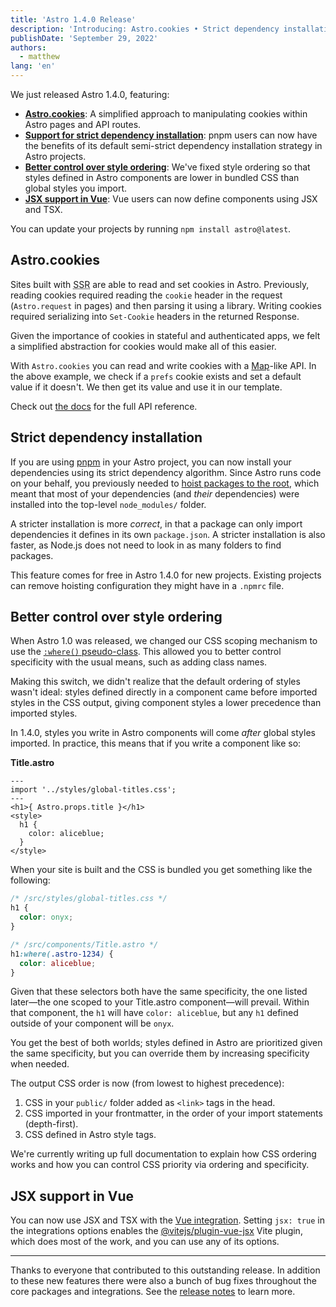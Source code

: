 ```yaml
---
title: 'Astro 1.4.0 Release'
description: 'Introducing: Astro.cookies • Strict dependency installation • Better control over style ordering • JSX in Vue components'
publishDate: 'September 29, 2022'
authors:
  - matthew
lang: 'en'
---
```




We just released Astro 1.4.0, featuring:

* __[Astro.cookies](#astro-cookies)__: A simplified approach to manipulating cookies within Astro pages and API routes.
* __[Support for strict dependency installation](#strict-dependency-installation)__: pnpm users can now have the benefits of its default semi-strict dependency installation strategy in Astro projects.
* __[Better control over style ordering](#style-ordering)__: We've fixed style ordering so that styles defined in Astro components are lower in bundled CSS than global styles you import.
* __[JSX support in Vue](#jsx-support-in-vue)__: Vue users can now define components using JSX and TSX.

You can update your projects by running `npm install astro@latest`.

## Astro.cookies

<BlogContentImage src={cookies} alt="Code example that shows off using Astro.cookies" />

Sites built with <abbr title="Server-side rendering">SSR</abbr> are able to read and set cookies in Astro. Previously, reading cookies required reading the `cookie` header in the request (`Astro.request` in pages) and then parsing it using a library. Writing cookies required serializing into `Set-Cookie` headers in the returned Response.

Given the importance of cookies in stateful and authenticated apps, we felt a simplified abstraction for cookies would make all of this easier.

With `Astro.cookies` you can read and write cookies with a [Map](https://developer.mozilla.org/en-US/docs/Web/JavaScript/Reference/Global_Objects/Map)-like API. In the above example, we check if a `prefs` cookie exists and set a default value if it doesn't. We then get its value and use it in our template.

Check out [the docs](https://docs.astro.build/en/reference/api-reference/#astrocookies) for the full API reference.

## Strict dependency installation

If you are using [pnpm](https://pnpm.io/) in your Astro project, you can now install your dependencies using its strict dependency algorithm. Since Astro runs code on your behalf, you previously needed to [hoist packages to the root](https://pnpm.io/blog/2020/10/17/node-modules-configuration-options-with-pnpm#the-worst-case---hoisting-to-the-root), which meant that most of your dependencies (and *their* dependencies) were installed into the top-level `node_modules/` folder.

A stricter installation is more *correct*, in that a package can only import dependencies it defines in its own `package.json`. A stricter installation is also faster, as Node.js does not need to look in as many folders to find packages.

This feature comes for free in Astro 1.4.0 for new projects. Existing projects can remove hoisting configuration they might have in a `.npmrc` file.

## Better control over style ordering

When Astro 1.0 was released, we changed our CSS scoping mechanism to use the [`:where()` pseudo-class](https://developer.mozilla.org/en-US/docs/Web/CSS/:where). This allowed you to better control specificity with the usual means, such as adding class names.

Making this switch, we didn't realize that the default ordering of styles wasn't ideal: styles defined directly in a component came before imported styles in the CSS output, giving component styles a lower precedence than imported styles.

In 1.4.0, styles you write in Astro components will come *after* global styles imported. In practice, this means that if you write a component like so:

__Title.astro__

```astro
---
import '../styles/global-titles.css';
---
<h1>{ Astro.props.title }</h1>
<style>
  h1 {
    color: aliceblue;
  }
</style>
```

When your site is built and the CSS is bundled you get something like the following:

```css
/* /src/styles/global-titles.css */
h1 {
  color: onyx;
}

/* /src/components/Title.astro */
h1:where(.astro-1234) {
  color: aliceblue;
}
```

Given that these selectors both have the same specificity, the one listed later—the one scoped to your Title.astro component—will prevail. Within that component, the `h1` will have `color: aliceblue`, but any `h1` defined outside of your component will be `onyx`.

You get the best of both worlds; styles defined in Astro are prioritized given the same specificity, but you can override them by increasing specificity when needed.

The output CSS order is now (from lowest to highest precedence):

1. CSS in your `public/` folder added as `<link>` tags in the head.
1. CSS imported in your frontmatter, in the order of your import statements (depth-first).
1. CSS defined in Astro style tags.

We're currently writing up full documentation to explain how CSS ordering works and how you can control CSS priority via ordering and specificity.

## JSX support in Vue

<BlogContentImage src={vueJsx} alt="Code example that shows a JSX component defined with Vue" />

You can now use JSX and TSX with the [Vue integration](https://github.com/withastro/astro/blob/d08093f7d4f9762c0edc71e14c796d7ea8038cda/packages/integrations/vue/README.md). Setting `jsx: true` in the integrations options enables the [@vitejs/plugin-vue-jsx](https://github.com/vitejs/vite/tree/main/packages/plugin-vue-jsx) Vite plugin, which does most of the work, and you can use any of its options.

---

Thanks to everyone that contributed to this outstanding release. In addition to these new features there were also a bunch of bug fixes throughout the core packages and integrations. See the [release notes](https://github.com/withastro/astro/pull/4903) to learn more.